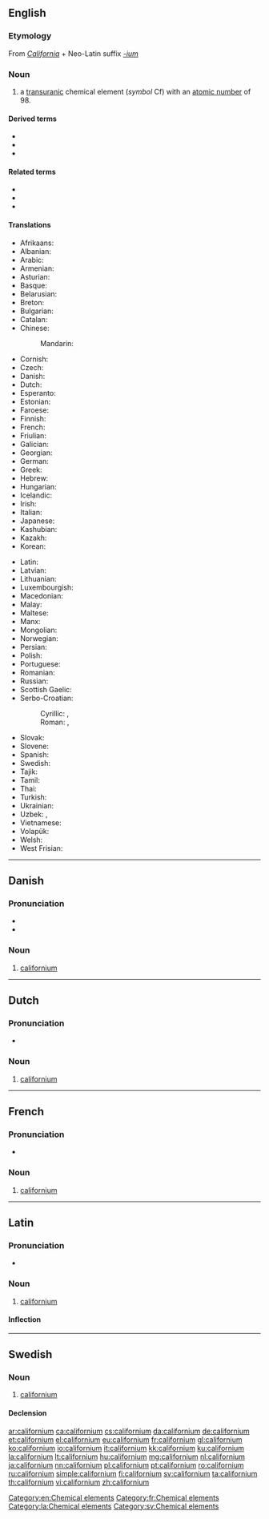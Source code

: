 {{also|Californium}}
==English==
{{elements|Cf|berkelium|Bk|einsteinium|Es}}

===Etymology===
From ''[[California]]'' + Neo-Latin suffix ''[[-ium]]''

===Noun===
{{en-noun|-}}
{{wikipedia}}

# a [[transuranic]] chemical element (''symbol'' Cf) with an [[atomic number]] of 98.

====Derived terms====
* {{l|en|californium oxide}}
* {{l|en|californium oxychloride}}
* {{l|en|californium trichloride}}

====Related terms====
* {{l|en|California}}
* {{l|en|Californian}}
* {{l|en|californite}}

====Translations====
{{trans-top|chemical element}}
* Afrikaans: {{t|af|kalifornium}}
* Albanian: {{t|sq|kalefornium}}
* Arabic: {{t|ar|كَالِيفُورْنِيُوم|m|tr=kaliforniyum}}
* Armenian: {{t|hy|կալիֆոռնիում}}
* Asturian: {{t|ast|californiu|m}}
* Basque: {{t|eu|kalifornioa}}
* Belarusian: {{t|be|калiфо́рнiй|m}}
* Breton: {{t|br|kaliforniom}}
* Bulgarian: {{t|bg|калифо́рний|m}}
* Catalan: {{t+|ca|californi}}
* Chinese:
*: Mandarin: {{t+|cmn|鉲|tr=kāi|sc=Hani}}
* Cornish: {{t|kw|calyfornyum}}
* Czech: {{t+|cs|kalifornium}}
* Danish: {{t+|da|californium}}
* Dutch: {{t+|nl|californium|n}}
* Esperanto: {{t|eo|kaliforniumo}}
* Estonian: {{t+|et|kalifornium}}
* Faroese: {{t|fo|kalifornium|n}}
* Finnish: {{t+|fi|kalifornium}}
* French: {{t+|fr|californium|m}}
* Friulian: {{t|fur|californi}}
* Galician: {{t+|gl|californio}}
* Georgian: {{t|ka|კალიფორნიუმი}}
* German: {{t+|de|Californium|n}}
* Greek: {{t+|el|καλιφόρνιο|n}}
* Hebrew: {{t+|he|קליפורניום|tr=kalifórniyum}}
* Hungarian: {{t+|hu|kalifornium}}
* Icelandic: {{t+|is|kalifornín}}
* Irish: {{t|ga|calafoirniam}}
* Italian: {{t+|it|californio|m}}
* Japanese: {{t+|ja|カリホルニウム|tr=karihoruniumu}}
* Kashubian: {{t|csb|kalifòrn}}
* Kazakh: {{t+|kk|калифорний|sc=Cyrl}}
* Korean: {{t+|ko|칼리포르늄|tr=kalliporeunyum}}
{{trans-mid}}
* Latin: {{t+|la|californium}}
* Latvian: {{t|lv|kalifornijs}}
* Lithuanian: {{t+|lt|kalifornis}}
* Luxembourgish: {{t|lb|Kalifornium}}
* Macedonian: {{t|mk|калифорниум|m}}
* Malay: {{t|ms|kalifornium}}
* Maltese: {{t|mt|kalifornjum}}
* Manx: {{t|gv|californium}}
* Mongolian: {{t|mn|калифорни}}
* Norwegian: {{t|no|californium}}
* Persian: {{t|fa|کالیفرنیم|tr=kâliforniom|sc=fa-Arab}}
* Polish: {{t+|pl|kaliforn|m}}
* Portuguese: {{t+|pt|califórnio|m}}
* Romanian: {{t+|ro|californiu|n}}
* Russian: {{t+|ru|калифо́рний|m}}
* Scottish Gaelic: {{t|gd|calafoirniam}}
* Serbo-Croatian:
*: Cyrillic: {{t|sh|калифорниj|m|sc=Cyrl}}, {{t|sh|калифорниjум|m|sc=Cyrl}}
*: Roman: {{t+|sh|kalifornij}}, {{t|sh|kalifornijum}}
* Slovak: {{t|sk|kalifornium}}
* Slovene: {{t+|sl|kalifornij}}
* Spanish: {{t+|es|californio|m}}
* Swedish: {{t+|sv|californium|n}}
* Tajik: {{t|tg|tr=kaliforni'|sc=Latn}}
* Tamil: {{t|ta|கலிபோர்ணியம்}}
* Thai: {{t|th|แคลิฟอร์เนียม|tr=khaelifoniam}}
* Turkish: {{t+|tr|kaliforniyum}}
* Ukrainian: {{t|uk|калiфо́рнiй|m}}
* Uzbek: {{t|uz|калифорний}}, {{t|uz|kaliforniy}}
* Vietnamese: {{t|vi|califoni}}
* Volapük: {{t+|vo|kalifornin}}
* Welsh: {{t|cy|califforniwm}}
* West Frisian: {{t|fy|californium}}
{{trans-bottom}}

[[Category:en:Chemical elements]]

----

==Danish==
{{elements|Cf|berkelium|Bk|einsteinium|Es|lang=da}}

{{wikipedia|lang=da}}

===Pronunciation===
* {{IPA|/kalifɒːnjɔm/|lang=da}}
* {{rhymes|ɔm|lang=da}}

===Noun===
{{da-noun|et|-}}

# {{label|da|chemistry}} [[californium]] {{gloss|a [[transuranic]] chemical element (''symbol'' Cf) with an [[atomic number]] of 98|lang=Da}}

----

==Dutch==
{{wikipedia|lang=nl}}
{{elements|Cf|berkelium|Bk|einsteinium|Es|lang=nl}}

===Pronunciation===
* {{audio|Nl-californium.ogg|Audio|lang=nl}}

===Noun===
{{nl-noun|n|-|-}}

# [[#English|californium]]

----

==French==
{{wikipedia|lang=fr}}

===Pronunciation===
* {{IPA|/ka.li.fɔʁ.njɔm/|lang=fr}}

===Noun===
{{fr-noun|m|-}}

# [[#English|californium]]

[[Category:fr:Chemical elements]]

----

==Latin==
{{wikipedia|lang=la}}

===Pronunciation===
* {{la-IPA|californium}}

===Noun===
{{la-noun|californium||californiī|n|second}}

# [[#English|californium]]

====Inflection====
{{la-decl-2nd-N|californi}}

[[Category:la:Chemical elements]]

----

==Swedish==

===Noun===
{{sv-noun|n}}

# [[#English|californium]]

====Declension====
{{sv-noun-unc-irreg-n|2=californiumet}}
{{sv-noun-unc-irreg-n|2=californiet}}

[[Category:sv:Chemical elements]]

[[ar:californium]]
[[ca:californium]]
[[cs:californium]]
[[da:californium]]
[[de:californium]]
[[et:californium]]
[[el:californium]]
[[eu:californium]]
[[fr:californium]]
[[gl:californium]]
[[ko:californium]]
[[io:californium]]
[[it:californium]]
[[kk:californium]]
[[ku:californium]]
[[la:californium]]
[[lt:californium]]
[[hu:californium]]
[[mg:californium]]
[[nl:californium]]
[[ja:californium]]
[[nn:californium]]
[[pl:californium]]
[[pt:californium]]
[[ro:californium]]
[[ru:californium]]
[[simple:californium]]
[[fi:californium]]
[[sv:californium]]
[[ta:californium]]
[[th:californium]]
[[vi:californium]]
[[zh:californium]]